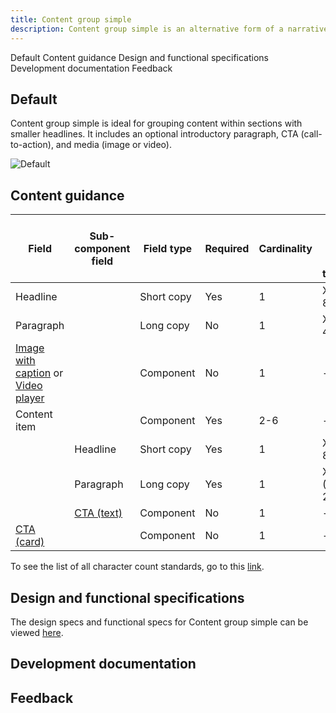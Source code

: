 ```yaml
---
title: Content group simple
description: Content group simple is an alternative form of a narrative pattern where the content is broken up into smaller pieces to make it more digestible.
---
```



<ComponentDescription name="Content group simple" type="layout" />

<AnchorLinks>

<AnchorLink>Default</AnchorLink>
<AnchorLink>Content guidance</AnchorLink>
<AnchorLink>Design and functional specifications</AnchorLink>
<AnchorLink>Development documentation</AnchorLink>
<AnchorLink>Feedback</AnchorLink>

</AnchorLinks>

## Default

Content group simple is ideal for grouping content within sections with smaller headlines. It includes an optional introductory paragraph, CTA (call-to-action), and media (image or video).

![Default](../../images/pattern/content-group-simple/default.jpg)

## Content guidance

| Field | Sub-component <br/>field | Field type | Required | Cardinality | Max character size <br/>(English / translated) |
| -------- | --------- | ---------- | ---------- | ---------- | ---------- |
| Headline | | Short copy | Yes | 1 | XS (65 / 85)|
| Paragraph | | Long copy | No | 1 | XXL (350 / 450)|
| [Image with caption](https://www.ibm.com/standards/web/carbon-for-ibm-dotcom/components/image-with-caption) or [Video player](https://www.ibm.com/standards/web/carbon-for-ibm-dotcom/components/video-player) | | Component | No | 1 | - |
| Content item | | Component | Yes | 2-6 | - |
| | Headline | Short copy | Yes | 1 | XS (65 / 85) |
| | Paragraph | Long copy | Yes | 1 | XXXXL (1600 / 2400) |
| | [CTA (text)](https://www.ibm.com/standards/web/carbon-for-ibm-dotcom/components/cta/#text) | Component | No | 1 | - |
| [CTA (card)](https://www.ibm.com/standards/web/carbon-for-ibm-dotcom/components/cta/#card) | | Component | No | 1 | - |

To see the list of all character count standards, go to this <a href="https://github.com/carbon-design-system/carbon-for-ibm-dotcom-website/wiki/Character-count-standards" target="_blank" rel="noreferrer">link</a>.

## Design and functional specifications

The design specs and functional specs for Content group simple can be viewed <a href="https://ibm.box.com/s/bkqyb6nzix46vfsy8b0cyg79c3fs0lac" target="_blank" rel="noreferrer">here</a>.

## Development documentation

<ComponentStatus name="Content group simple" type="layout" />

## Feedback

<ComponentFeedback />

